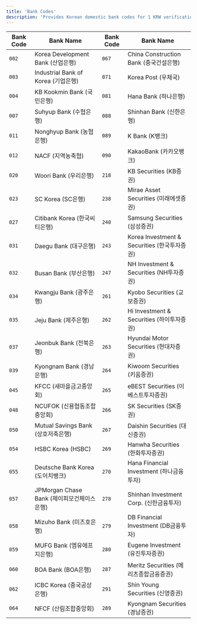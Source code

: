 ```yaml
---
title: 'Bank Codes'
description: 'Provides Korean domestic bank codes for 1 KRW verification'
---
```



| Bank Code | Bank Name        | Bank Code | Bank Name       |
|-----------|-----------------------------------|-----------|-----------------------------------|
| `002`     | Korea Development Bank (산업은행) | `067`     | China Construction Bank (중국건설은행) |
| `003`     | Industrial Bank of Korea (기업은행) | `071`     | Korea Post (우체국)           |
| `004`     | KB Kookmin Bank (국민은행)        | `081`     | Hana Bank (하나은행)          |
| `007`     | Suhyup Bank (수협은행)           | `088`     | Shinhan Bank (신한은행)       |
| `011`     | Nonghyup Bank (농협은행)         | `089`     | K Bank (K뱅크)               |
| `012`     | NACF (지역농축협)                | `090`     | KakaoBank (카카오뱅크)       |
| `020`     | Woori Bank (우리은행)            | `218`     | KB Securities (KB증권)       |
| `023`     | SC Korea (SC은행)               | `238`     | Mirae Asset Securities (미래에셋증권) |
| `027`     | Citibank Korea (한국씨티은행)    | `240`     | Samsung Securities (삼성증권) |
| `031`     | Daegu Bank (대구은행)            | `243`     | Korea Investment & Securities (한국투자증권) |
| `032`     | Busan Bank (부산은행)            | `247`     | NH Investment & Securities (NH투자증권) |
| `034`     | Kwangju Bank (광주은행)          | `261`     | Kyobo Securities (교보증권)   |
| `035`     | Jeju Bank (제주은행)             | `262`     | Hi Investment & Securities (하이투자증권) |
| `037`     | Jeonbuk Bank (전북은행)          | `263`     | Hyundai Motor Securities (현대차증권) |
| `039`     | Kyongnam Bank (경남은행)         | `264`     | Kiwoom Securities (키움증권)  |
| `045`     | KFCC (새마을금고중앙회)          | `265`     | eBEST Securities (이베스트투자증권) |
| `048`     | NCUFOK (신용협동조합중앙회)      | `266`     | SK Securities (SK증권)       |
| `050`     | Mutual Savings Bank (상호저축은행) | `267`   | Daishin Securities (대신증권) |
| `054`     | HSBC Korea (HSBC)               | `269`     | Hanwha Securities (한화투자증권) |
| `055`     | Deutsche Bank Korea (도이치뱅크) | `270`     | Hana Financial Investment (하나금융투자) |
| `057`     | JPMorgan Chase Bank (제이피모건체이스은행) | `278` | Shinhan Investment Corp. (신한금융투자) |
| `058`     | Mizuho Bank (미즈호은행)         | `279`     | DB Financial Investment (DB금융투자) |
| `059`     | MUFG Bank (엠유에프지은행)       | `280`     | Eugene Investment (유진투자증권) |
| `060`     | BOA Bank (BOA은행)              | `287`     | Meritz Securities (메리츠종합금융증권) |
| `062`     | ICBC Korea (중국공상은행)        | `291`     | Shin Young Securities (신영증권) |
| `064`     | NFCF (산림조합중앙회)            | `289`     | Kyongnam Securities (경남증권) |


